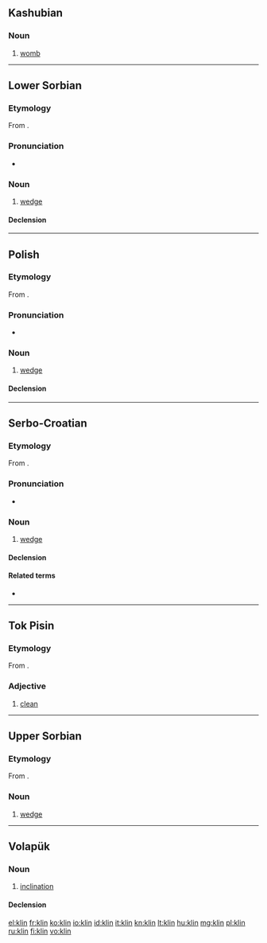 ==Kashubian==

===Noun===
{{head|csb|noun|g=m}}

# [[womb]]

----

==Lower Sorbian==

===Etymology===
From {{etyl|sla-pro|dsb}} {{recons|klinъ|lang=sla-pro}}.

===Pronunciation===
* {{IPA|[klʲin]|lang=dsb}}

===Noun===
{{head|dsb|noun|diminutive|klinašk|or|klink|g=m}}

# [[wedge]]

====Declension====
{{dsb-decl-noun-17|klin}}

----

==Polish==

===Etymology===
From {{etyl|sla-pro|pl}} {{recons|klinъ|lang=sla-pro}}.

===Pronunciation===
* {{audio|Pl-klin.ogg|Audio}}

===Noun===
{{pl-noun|m}}

# [[wedge]]

====Declension====
{{pl-decl-noun
|klin|kliny
|klinu|klinów
|klinowi|klinom
|klin|kliny
|klinem|klinami
|klinie|klinach
|klinie|kliny
}}

----

==Serbo-Croatian==

===Etymology===
From {{etyl|sla-pro|sh}} {{recons|klinъ|lang=sla-pro}}.

===Pronunciation===
* {{IPA|/klîn/|lang=sh}}

===Noun===
{{sh-noun|g=m|head=klȉn|r|клин|кли̏н}}

# [[wedge]]

====Declension====
{{sh-decl-noun
|klin|klinovi
|klina|klinova
|klinu|klinovima
|klin|klinove
|kline|klinovi
|klinu|klinovima
|klinom|klinovima
}}

====Related terms====
* {{l|sh|klati|klȁti}}

----
==Tok Pisin==
===Etymology===
From {{etyl|en|tpi}} {{term|clean|lang=en}}.

===Adjective===
{{head|tpi|adjective}}

# [[clean]]

----

==Upper Sorbian==

===Etymology===
From {{etyl|sla-pro|hsb}} {{recons|klinъ|lang=sla-pro}}.

===Noun===
{{head|hsb|noun|g=m}}

# [[wedge]]

----

==Volapük==

===Noun===
{{vo-noun}}

# [[inclination]]

====Declension====
{{vo-decl-noun}}

[[el:klin]]
[[fr:klin]]
[[ko:klin]]
[[io:klin]]
[[id:klin]]
[[it:klin]]
[[kn:klin]]
[[lt:klin]]
[[hu:klin]]
[[mg:klin]]
[[pl:klin]]
[[ru:klin]]
[[fi:klin]]
[[vo:klin]]